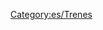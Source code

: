 {{en/Bilingual box| es
| Esta es una lista de las unidades de tren con tracción ('''máquinas de tren''', motores de tren ó locomotoras) disponibles.
| This is a list of the available [[en/Manual/Base Set/Vehicles/Trains|train]] engines.}}

[[Category:es/Trenes]]